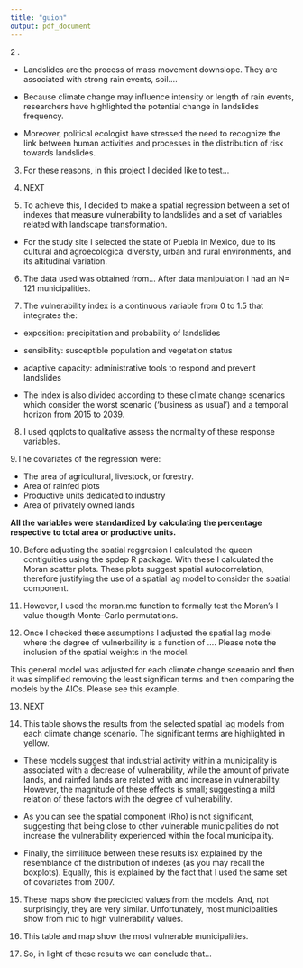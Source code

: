 ```yaml
---
title: "guion"
output: pdf_document
---
```


2 .

* Landslides are the process of mass movement downslope. They are associated with strong rain events, soil.... 

* Because climate change may influence intensity or length of rain events, researchers have highlighted the potential change in landslides frequency.

* Moreover, political ecologist have stressed the need to recognize the link between human activities and processes in the distribution of risk towards landslides.

\vspace{12pt}

3. For these reasons, in this project I decided like to test...

\vspace{12pt}

4. NEXT

\vspace{12pt}

5. To achieve this, I decided to make a spatial regression between a set of indexes that measure vulnerability to landslides and a set of variables related with landscape transformation.

  + For the study site I selected the state of Puebla in Mexico, due to its cultural and agroecological diversity, urban and rural              environments, and its altitudinal variation. 

\vspace{12pt}

6. The data used was obtained from... After data manipulation I had an N= 121 municipalities.


\vspace{12pt}

7. The vulnerability index is a continuous variable from 0 to 1.5 that integrates the:

  * exposition: precipitation and probability of landslides

  * sensibility: susceptible population and vegetation status

  * adaptive capacity: administrative tools to respond and prevent landslides

  * The index is also divided according to these climate change scenarios which consider the worst scenario ('business as usual') and a temporal horizon from 2015 to 2039.

\vspace{12pt}

8. I used qqplots to qualitative assess the normality of these response variables.

\vspace{12pt}

9.The covariates of the regression were:

  * The area of agricultural, livestock, or forestry.
  * Area of rainfed plots
  * Productive units dedicated to industry
  * Area of privately owned lands

  **All the variables were standardized by calculating the percentage respective to total area or productive units.**

\vspace{12pt}

10. Before adjusting the spatial reggresion I calculated the queen contiguities using the spdep R package. With these I calculated the Moran scatter plots. These plots suggest spatial autocorrelation, therefore justifying the use of a spatial lag model to consider the spatial component.

\vspace{12pt}

11. However, I used the moran.mc function to formally test the Moran's I value thougth Monte-Carlo permutations.

\vspace{12pt}

12. Once I checked these assumptions I adjusted the spatial lag model where the degree of vulnerbaility is a function of .... Please note the inclusion of the spatial weights in the model.

  This general model was adjusted for each climate change scenario and then it was simplified removing the least significan terms and then comparing the models by the AICs. Please see this example.

\vspace{12pt}

13. NEXT

\vspace{12pt}

14. This table shows the results from the selected spatial lag models from each climate change scenario. The significant terms are highlighted in yellow. 

  * These models suggest that industrial activity within a municipality is associated with a decrease of vulnerability, while the amount of private lands, and rainfed lands are related with and increase in vulnerability. However, the magnitude of these effects is small; suggesting a mild relation of these factors with the degree of vulnerability.

  * As you can see the spatial component (Rho) is not significant, suggesting that being close to other vulnerable municipalities do not increase the vulnerability experienced within the focal municipality.

  * Finally, the similitude between these results isx explained by the resemblance of the distribution of indexes (as you may recall the boxplots). Equally, this is explained by the fact that I used the same set of covariates from 2007.


\vspace{12pt}

15. These maps show the predicted values from the models. And, not surprisingly, they are very similar.  Unfortunately, most municipalities show from mid to high vulnerability values. 

\vspace{12pt}

16. This table and map show the most vulnerable municipalities.

\vspace{12pt}

17. So, in light of these results we can conclude that...















